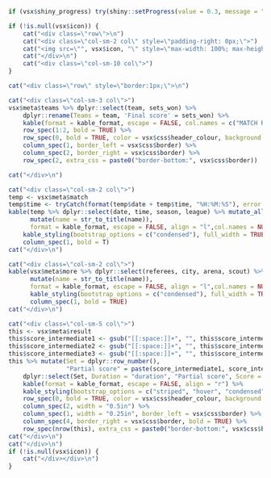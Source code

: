 ```r
if (vsx$shiny_progress) try(shiny::setProgress(value = 0.3, message = "Generating header"), silent = TRUE)
```

```r
if (!is.null(vsx$icon)) {
    cat("<div class=\"row\">\n")
    cat("<div class=\"col-sm-2 col\" style=\"padding-right: 0px;\">")
    cat("<img src=\"", vsx$icon, "\" style=\"max-width: 100%; max-height: 100%;\" />\n", sep = "")
    cat("</div>\n")
    cat("<div class=\"col-sm-10 col\">")
}

cat("<div class=\"row\" style=\"border:1px;\">\n")

cat("<div class=\"col-sm-3 col\">")
vsx$meta$teams %>% dplyr::select(team, sets_won) %>% 
    dplyr::rename(Teams = team, 'Final score' = sets_won) %>%
    kable(format = kable_format, escape = FALSE, col.names = c("MATCH RESULT", "")) %>% kable_styling(bootstrap_options = c("striped", "hover"), full_width = TRUE, font_size = 15) %>%
    row_spec(1:2, bold = TRUE) %>%
    row_spec(0, bold = TRUE, color = vsx$css$header_colour, background = vsx$css$header_background ) %>%
    column_spec(1, border_left = vsx$css$border) %>%
    column_spec(2, border_right = vsx$css$border) %>%
    row_spec(2, extra_css = paste0("border-bottom:", vsx$css$border))

cat("</div>\n")

cat("<div class=\"col-sm-2 col\">")
temp <- vsx$meta$match
temp$time <- tryCatch(format(temp$date + temp$time, "%H:%M:%S"), error = function(e) temp$time)
kable(temp %>% dplyr::select(date, time, season, league) %>% mutate_all(to_char_noNA) %>% pivot_longer(cols = 1:4) %>% 
      mutate(name = str_to_title(name)),
      format = kable_format, escape = FALSE, align = "l",col.names = NULL) %>%
    kable_styling(bootstrap_options = c("condensed"), full_width = TRUE, font_size = 9) %>%
    column_spec(1, bold = T)
cat("</div>\n")

cat("<div class=\"col-sm-2 col\">")
kable(vsx$meta$more %>% dplyr::select(referees, city, arena, scout) %>% mutate_all(to_char_noNA) %>% pivot_longer(cols = 1:4) %>%
      mutate(name = str_to_title(name)),
      format = kable_format, escape = FALSE, align = "l",col.names = NULL) %>%
      kable_styling(bootstrap_options = c("condensed"), full_width = TRUE, font_size = 9) %>%
      column_spec(1, bold = TRUE)
cat("</div>\n")

cat("<div class=\"col-sm-5 col\">")
this <- vsx$meta$result
this$score_intermediate1 <- gsub("[[:space:]]+", "", this$score_intermediate1)
this$score_intermediate2 <- gsub("[[:space:]]+", "", this$score_intermediate2)
this$score_intermediate3 <- gsub("[[:space:]]+", "", this$score_intermediate3)
this %>% mutate(Set = dplyr::row_number(),
                "Partial score" = paste(score_intermediate1, score_intermediate2, score_intermediate3, sep = " / ")) %>%
    dplyr::select(Set, Duration = "duration", "Partial score", Score = "score") %>% 
    kable(format = kable_format, escape = FALSE, align = "r") %>%
    kable_styling(bootstrap_options = c("striped", "hover", "condensed"), full_width = TRUE, font_size = 11) %>%
    row_spec(0, bold = TRUE, color = vsx$css$header_colour, background = vsx$css$header_background) %>%
    column_spec(2, width = "0.5in") %>%
    column_spec(1, width = "0.25in", border_left = vsx$css$border) %>%
    column_spec(4, border_right = vsx$css$border, bold = TRUE) %>%
    row_spec(nrow(this), extra_css = paste0("border-bottom:", vsx$css$border))
cat("</div>\n")
cat("</div>\n")
if (!is.null(vsx$icon)) {
    cat("</div></div>\n")
}
```

